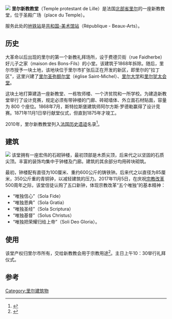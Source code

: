 {{Infobox religious building
| building_name    =里尔新教教堂 
| image          = Lille temple protestant.JPG
| native_name       = Temple protestant de Lille
| location       = [[里尔|里尔]]
| country        = 法国
| province    = [[北部省_(法国)|北部省]]
| religious_affiliation  = [[基督新教|基督新教]]
| year_completed      = 1875
| architect     = 阿方斯-爱德华-奥托·罗德勒
| architecture_style  = 
}}
[[File:Cloche_temple_Lille_2017.jpg|]]
'''里尔新教教堂'''（Temple protestant de Lille）是法国[[北部省_(法国)|北部省]][[里尔|里尔]]的一座新教教堂，位于圣殿广场（place du Temple）。

服务此处的[[地铁站|地铁站]]是[[共和国-美术馆站|共和国-美术馆站]]（République - Beaux-Arts）。

== 历史 ==
大革命以后出现的里尔的第一个新教礼拜场所，设于费德贝街（rue Faidherbe）好儿子之家（maison des Bons-Fils）的小堂。该建筑于1868年拆除。随后，里尔市授予一块土地，该地块位于里尔市扩张后正在开发的新区，即里尔的"拉丁区"，这里兴建了[[里尔圣弥额尔堂|里尔圣弥额尔堂]]（église Saint-Michel）、[[里尔大学|里尔大学]]和[[里尔犹太会堂|里尔犹太会堂]]。

这块土地打算建造一座新教堂、一栋牧师楼、一个济贫院和一所学校。为建造新教堂举行了设计竞赛，规定必须有带钟楼的门廊、砖砌墙体、外立面石材贴面，容量为 800 个座位。1868年7月，斯特拉斯堡建筑师阿尔方斯·罗德勒赢得了设计竞赛。1871年11月1日举行献堂仪式，但直到1875年才竣工。

2010年，里尔新教教堂列入[[法国历史遗迹|法国历史遗迹]]名录<ref>{{Mérimée|PA59000172|type=inscrit}}</ref>。

== 建筑 ==
[[File:Temple_protestant_de_Lille,_côté_orgue.jpg|]]
该堂拥有一座宏伟的石砌钟楼，最初顶部是木质尖顶，后来代之以坚固的石质尖顶。丰富的装饰均集中于钟楼及门廊。建筑的其余部分均用砖块砌筑。

最初，钟楼配有直径为100厘米、重约600公斤的铸铁钟。后来代之以直径为85厘米，350公斤重的青铜钟，以减轻建筑的压力。2017年11月5日，在庆祝[[宗教改革|宗教改革]]500周年之际，该堂信徒认购了五口新钟，体现宗教改革“五个唯独”的基本精神：
*“唯独信心”（Sola Fide）
*“唯独恩典”（Sola Gratia）
*“唯独圣经”（Sola Scriptura）
*“唯独基督”（Solus Christus）
*“唯独把荣耀归给上帝”（Soli Deo Gloria）。

== 使用 ==
该堂产权归里尔市所有，交给新教教会用于宗教用途<ref>{{cite web|language=|title=église protestante unie de France à Lille|url=http://www.protestants-lille.fr/|publisher=Eglise Protestante Unie de France - Lille|access-date=2017-01-28|archive-date=2021-05-06|archive-url=https://web.archive.org/web/20210506053800/https://www.protestants-lille.fr/|dead-url=no}}</ref>。主日上午10：30举行礼拜仪式。 

== 参考 ==
<references />
[[Category:里尔建筑物|Category:里尔建筑物]]